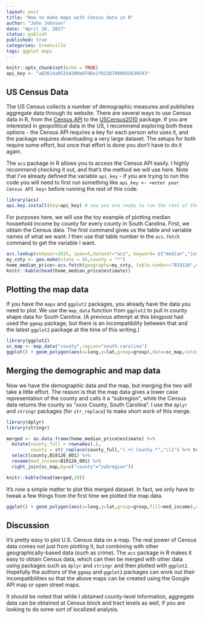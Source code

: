 ```yaml
---
layout: post
title: "How to make maps with Census data in R"
author: "John Johnson"
date: "April 26, 2017"
status: publish
published: true
categories: Greenville
tags: ggplot maps
---
```


```r
knitr::opts_chunk$set(echo = TRUE)
api_key <- "a83614a85254200e07d6e1f923d7989d55630543"
```

## US Census Data

The US Census collects a number of demographic measures and publishes aggregate data through its website. There are several ways to use Census data in R, from the [Census API](https://www.census.gov/developers/) to the [USCensus2010](https://www.jstatsoft.org/article/view/v037i06) package. If you are interested in geopolitical data in the US, I recommend exploring both these options - the Census API requires a key for each person who uses it, and the package requires downloading a very large dataset. The setups for both require some effort, but once that effort is done you don't have to do it again.

The `acs` package in R allows you to access the Census API easily. I highly recommend checking it out, and that's the method we will use here. Note that I've already defined the variable `api_key` - if you are trying to run this code you will need to first run something like `api_key <- <enter your Census API key>` before running the rest of this code.

```r
library(acs)
api.key.install(key=api_key) # now you are ready to run the rest of the acs code

```

For purposes here, we will use the toy example of plotting median household income by county for every county in South Carolina. First, we obtain the Census data. The first command gives us the table and variable names of what we want. I then use that table number in the `acs.fetch` command to get the variable I want.

```r
acs.lookup(endyear=2015, span=5,dataset="acs", keyword= c("median","income","family","total"), case.sensitive=F)
my_cnty <- geo.make(state = 45,county = "*")
home_median_price<-acs.fetch(geography=my_cnty, table.number="B19126",endyear=2015) # home median prices
knitr::kable(head(home_median_price@estimate))

```


## Plotting the map data

If you have the `maps` and `ggplot2` packages, you already have the data you need to plot. We use the `map_data` function from `ggplot2` to pull in county shape data for South Carolina. (A previous attempt at this blogpost had used the `ggmap` package, but there is an incompatibility between that and the latest `ggplot2` package at the time of this writing.)

```r
library(ggplot2)
sc_map <- map_data("county",region="south.carolina")
ggplot() + geom_polygon(aes(x=long,y=lat,group=group),data=sc_map,colour="white",fill="black") + theme_minimal()
```

## Merging the demographic and map data

Now we have the demographic data and the map, but merging the two will take a little effort. The reason is that the map data gives a lower case representation of the county and calls it a "subregion", while the Census data returns the county as "xxxx County, South Carolina". I use the `dplyr` and `stringr` packages (for `str_replace`) to make short work of this merge. 

```r
library(dplyr)
library(stringr)

merged <- as.data.frame(home_median_price@estimate) %>% 
  mutate(county_full = rownames(.),
         county = str_replace(county_full,"(.+) County.*","\\1") %>% tolower) %>% 
  select(county,B19126_001) %>% 
  rename(med_income=B19126_001) %>% 
  right_join(sc_map,by=c("county"="subregion"))

knitr::kable(head(merged,10))
```

It's now a simple matter to plot this merged dataset. In fact, we only have to tweak a few things from the first time we plotted the map data.

```r
ggplot() + geom_polygon(aes(x=long,y=lat,group=group,fill=med_income),data=merged) + theme_minimal()
```

## Discussion

It's pretty easy to plot U.S. Census data on a map. The real power of Census data comes not just from plotting it, but combining with other geographically-based data (such as crime). The `acs` package in R makes it easy to obtain Census data, which can then be merged with other data using packages such as `dplyr` and `stringr` and then plotted with `ggplot2`. Hopefully the authors of the `ggmap` and `ggplot2` packages can work out their incompatibilities so that the above maps can be created using the Google API map or open street maps.

It should be noted that while I obtained county-level information, aggregate data can be obtained at Census block and tract levels as well, if you are looking to do some sort of localized analysis.

